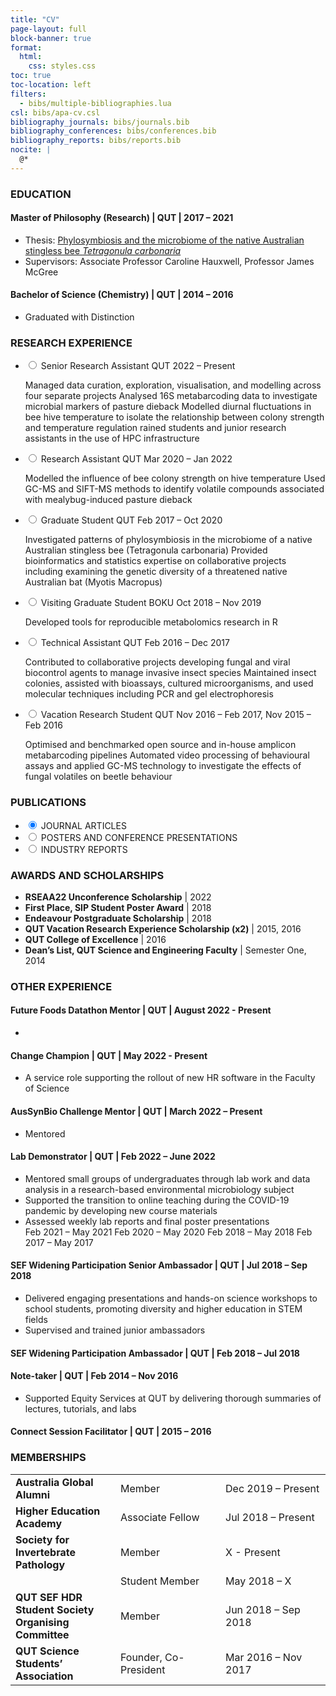 ```yaml
---
title: "CV"
page-layout: full
block-banner: true
format: 
  html:
    css: styles.css
toc: true
toc-location: left
filters:
  - bibs/multiple-bibliographies.lua
csl: bibs/apa-cv.csl
bibliography_journals: bibs/journals.bib
bibliography_conferences: bibs/conferences.bib
bibliography_reports: bibs/reports.bib
nocite: |
  @*
---
```


### EDUCATION

#### **Master of Philosophy (Research)** \| QUT \| 2017 -- 2021

-   Thesis: [Phylosymbiosis and the microbiome of the native Australian stingless bee *Tetragonula carbonaria*](https://eprints.qut.edu.au/212693/)
-   Supervisors: Associate Professor Caroline Hauxwell, Professor James McGree

#### **Bachelor of Science (Chemistry)** \| QUT \| 2014 -- 2016

-   Graduated with Distinction

### RESEARCH EXPERIENCE

<ul class="accordion">
<li>
<input type="radio" name="accordion" id="first" checked>
<label for="first">Senior Research Assistant QUT 2022 -- Present</label>
<div class="content">
Managed data curation, exploration, visualisation, and modelling across four separate projects Analysed 16S metabarcoding data to investigate microbial markers of pasture dieback 
Modelled diurnal fluctuations in bee hive temperature to isolate the relationship between colony strength and temperature regulation rained students and junior research assistants in the use of HPC infrastructure
</div>
</li>
<li>
<input type="radio" name="accordion" id="second">
<label for="second">Research Assistant QUT Mar 2020 -- Jan 2022</label>
<div class="content">
Modelled the influence of bee colony strength on hive temperature Used GC-MS and SIFT-MS methods to identify volatile compounds associated with mealybug-induced pasture dieback
</div>
</li>
<li>
<input type="radio" name="accordion" id="third">
<label for="third">Graduate Student QUT Feb 2017 -- Oct 2020</label>
<div class="content">
Investigated patterns of phylosymbiosis in the microbiome of a native Australian stingless bee (Tetragonula carbonaria)
Provided bioinformatics and statistics expertise on collaborative projects including examining the genetic diversity of a threatened native Australian bat (Myotis Macropus)
</div>
</li>
<li>
<input type="radio" name="accordion" id="fourth">
<label for="fourth">Visiting Graduate Student BOKU Oct 2018 -- Nov 2019</label>
<div class="content">
Developed tools for reproducible metabolomics research in R
</div>
</li>
<li>
<input type="radio" name="accordion" id="fifth">
<label for="fifth">Technical Assistant QUT Feb 2016 -- Dec 2017</label>
<div class="content">
Contributed to collaborative projects developing fungal and viral biocontrol agents to manage invasive insect species
Maintained insect colonies, assisted with bioassays, cultured microorganisms, and used molecular techniques including PCR and gel electrophoresis
</div>
</li>
<li>
<input type="radio" name="accordion" id="sixth">
<label for="sixth">Vacation Research Student QUT Nov 2016 -- Feb 2017, Nov 2015 -- Feb 2016</label>
<div class="content">
Optimised and benchmarked open source and in-house amplicon metabarcoding pipelines
Automated video processing of behavioural assays and applied GC-MS technology to investigate the effects of fungal volatiles on beetle behaviour
</div>
</li>
</ul>

### PUBLICATIONS

<ul class="accordion">
<li>
<input type="radio" name="accordion" id="a" checked>
<label for="a">JOURNAL ARTICLES</label>
<div class="content">
::: {#refs_journals}
:::
</div>
</li>
<li>
<input type="radio" name="accordion" id="b">
<label for="b">POSTERS AND CONFERENCE PRESENTATIONS</label>
<div class="content">
::: {#refs_conferences}
:::
</div>
</li>
<li>
<input type="radio" name="accordion" id="c">
<label for="c">INDUSTRY REPORTS</label>
<div class="content">
::: {#refs_reports}
:::
</div>
</li>
</ul>

### AWARDS AND SCHOLARSHIPS

-   **RSEAA22 Unconference Scholarship** \| 2022
-   **First Place, SIP Student Poster Award** \| 2018
-   **Endeavour Postgraduate Scholarship** \| 2018
-   **QUT Vacation Research Experience Scholarship (x2)** \| 2015, 2016
-   **QUT College of Excellence** \| 2016
-   **Dean's List, QUT Science and Engineering Faculty** \| Semester One, 2014

### OTHER EXPERIENCE

::: {.callout-note collapse="true" appearance="minimal"}
#### **Future Foods Datathon Mentor** \| QUT \| August 2022 - Present

-   
:::

::: {.callout-note collapse="true" appearance="minimal"}
#### **Change Champion** \| QUT \| May 2022 - Present

-   A service role supporting the rollout of new HR software in the Faculty of Science
:::

::: {.callout-note collapse="true" appearance="minimal"}
#### **AusSynBio Challenge Mentor** \| QUT \| March 2022 -- Present

-   Mentored
:::

::: {.callout-note collapse="true" appearance="minimal"}
#### **Lab Demonstrator** \| QUT \| Feb 2022 -- June 2022

-   Mentored small groups of undergraduates through lab work and data analysis in a research-based environmental microbiology subject
-   Supported the transition to online teaching during the COVID-19 pandemic by developing new course materials
-   Assessed weekly lab reports and final poster presentations\
    Feb 2021 -- May 2021 Feb 2020 -- May 2020 Feb 2018 -- May 2018 Feb 2017 -- May 2017
:::

::: {.callout-note collapse="true" appearance="minimal"}
#### **SEF Widening Participation Senior Ambassador** \| QUT \| Jul 2018 -- Sep 2018

-   Delivered engaging presentations and hands-on science workshops to school students, promoting diversity and higher education in STEM fields
-   Supervised and trained junior ambassadors
:::

::: {.callout-note collapse="true" appearance="minimal"}
#### **SEF Widening Participation Ambassador** \| QUT \| Feb 2018 -- Jul 2018
:::

::: {.callout-note collapse="true" appearance="minimal"}
#### **Note-taker** \| QUT \| Feb 2014 -- Nov 2016

-   Supported Equity Services at QUT by delivering thorough summaries of lectures, tutorials, and labs
:::

::: {.callout-note collapse="true" appearance="minimal"}
#### **Connect Session Facilitator** \| QUT \| 2015 -- 2016
:::

### MEMBERSHIPS

|                                                      |                       |                      |
|------------------------|------------------------|------------------------|
| **Australia Global Alumni**                          | Member                | Dec 2019 -- Present  |
| **Higher Education Academy**                         | Associate Fellow      | Jul 2018 -- Present  |
| **Society for Invertebrate Pathology**               | Member                | X - Present          |
|                                                      | Student Member        | May 2018 -- X        |
| **QUT SEF HDR Student Society Organising Committee** | Member                | Jun 2018 -- Sep 2018 |
| **QUT Science Students' Association**                | Founder, Co-President | Mar 2016 -- Nov 2017 |
